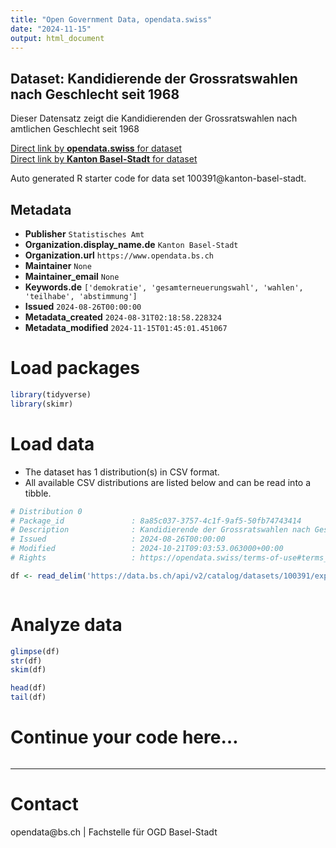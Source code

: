 ```yaml
---
title: "Open Government Data, opendata.swiss"
date: "2024-11-15"
output: html_document
---
```


## Dataset: Kandidierende der Grossratswahlen nach Geschlecht seit 1968

Dieser Datensatz zeigt die Kandidierenden der Grossratswahlen nach amtlichen Geschlecht seit 1968

[Direct link by **opendata.swiss** for dataset](https://opendata.swiss/de/dataset/kandidierende-der-grossratswahlen-nach-geschlecht-seit-1968)<br>
[Direct link by **Kanton Basel-Stadt** for dataset](https://data.bs.ch/explore/dataset/100391/)

Auto generated R starter code for data set 100391@kanton-basel-stadt.

## Metadata

- **Publisher** `Statistisches Amt`
- **Organization.display_name.de** `Kanton Basel-Stadt`
- **Organization.url** `https://www.opendata.bs.ch`
- **Maintainer** `None`
- **Maintainer_email** `None`
- **Keywords.de** `['demokratie', 'gesamterneuerungswahl', 'wahlen', 'teilhabe', 'abstimmung']`
- **Issued** `2024-08-26T00:00:00`
- **Metadata_created** `2024-08-31T02:18:58.228324`
- **Metadata_modified** `2024-11-15T01:45:01.451067`


# Load packages

```r

library(tidyverse)
library(skimr)

```

# Load data

-   The dataset has 1 distribution(s) in CSV format.
-   All available CSV distributions are listed below and can be read into a tibble.

```r

# Distribution 0
# Package_id               : 8a85c037-3757-4c1f-9af5-50fb74743414
# Description              : Kandidierende der Grossratswahlen nach Geschlecht seit 1968 (csv)
# Issued                   : 2024-08-26T00:00:00
# Modified                 : 2024-10-21T09:03:53.063000+00:00
# Rights                   : https://opendata.swiss/terms-of-use#terms_by

df <- read_delim('https://data.bs.ch/api/v2/catalog/datasets/100391/exports/csv?use_labels=true')



```

# Analyze data

```r

glimpse(df)
str(df)
skim(df)

head(df)
tail(df)

```

# Continue your code here...

```r

```

------------------------------------------------------------------------

# Contact

opendata@bs.ch | Fachstelle für OGD Basel-Stadt
